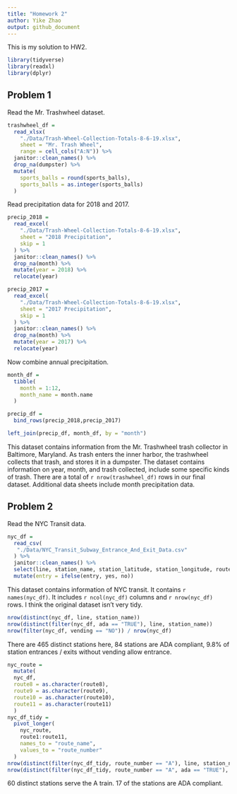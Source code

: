 ```yaml
---
title: "Homework 2"
author: Yike Zhao
output: github_document
---
```


This is my solution to HW2.

```r
library(tidyverse)
library(readxl)
library(dplyr)
```

## Problem 1

Read the Mr. Trashwheel dataset.

```r
trashwheel_df =
  read_xlsx(
    "./Data/Trash-Wheel-Collection-Totals-8-6-19.xlsx",
    sheet = "Mr. Trash Wheel",
    range = cell_cols("A:N")) %>% 
  janitor::clean_names() %>% 
  drop_na(dumpster) %>%
  mutate(
    sports_balls = round(sports_balls),
    sports_balls = as.integer(sports_balls)
  )
```

Read precipitation data for 2018 and 2017.
```r
precip_2018 = 
  read_excel(
    "./Data/Trash-Wheel-Collection-Totals-8-6-19.xlsx",
    sheet = "2018 Precipitation",
    skip = 1
  ) %>%
  janitor::clean_names() %>%
  drop_na(month) %>%
  mutate(year = 2018) %>%
  relocate(year)

precip_2017 = 
  read_excel(
    "./Data/Trash-Wheel-Collection-Totals-8-6-19.xlsx",
    sheet = "2017 Precipitation",
    skip = 1
  ) %>%
  janitor::clean_names() %>%
  drop_na(month) %>%
  mutate(year = 2017) %>%
  relocate(year)
```

Now combine annual precipitation.

```r
month_df = 
  tibble(
    month = 1:12,
    month_name = month.name
  )

precip_df = 
  bind_rows(precip_2018,precip_2017)

left_join(precip_df, month_df, by = "month")
```
This dataset contains information from the Mr. Trashwheel trash collector in Baltimore, Maryland. As trash enters the inner harbor, the trashwheel collects that trash, and stores it in a dumpster. The dataset contains information on year, month, and trash collected, include some specific kinds of trash. There are a total of `r nrow(trashwheel_df)` rows in our final dataset. Additional data sheets include month precipitation data. 

## Problem 2

Read the NYC Transit data.

```r
nyc_df = 
  read_csv(
   "./Data/NYC_Transit_Subway_Entrance_And_Exit_Data.csv"
  ) %>%
  janitor::clean_names() %>%
  select(line, station_name, station_latitude, station_longitude, route1, route2, route3, route4, route5, route6, route7, route8, route9, route10, route11, entry, vending, entrance_type, ada) %>%
  mutate(entry = ifelse(entry, yes, no))
```

This dataset contains information of NYC transit. It contains `r names(nyc_df)`. It includes `r ncol(nyc_df)` columns and `r nrow(nyc_df)` rows. I think the original dataset isn't very tidy.

```r
nrow(distinct(nyc_df, line, station_name))
nrow(distinct(filter(nyc_df, ada == "TRUE"), line, station_name))
nrow(filter(nyc_df, vending == "NO")) / nrow(nyc_df)
```
There are 465 distinct stations here, 84 stations are ADA compliant, 9.8% of station entrances / exits without vending allow entrance.

```r
nyc_route =
  mutate(
  nyc_df,
  route8 = as.character(route8),
  route9 = as.character(route9),
  route10 = as.character(route10),
  route11 = as.character(route11)
  )
nyc_df_tidy = 
  pivot_longer(
    nyc_route,
    route1:route11,
    names_to = "route_name",
    values_to = "route_number"
  )
nrow(distinct(filter(nyc_df_tidy, route_number == "A"), line, station_name))
nrow(distinct(filter(nyc_df_tidy, route_number == "A", ada == "TRUE"), line, station_name))
```
60 distinct stations serve the A train. 17 of the stations are ADA compliant. 


